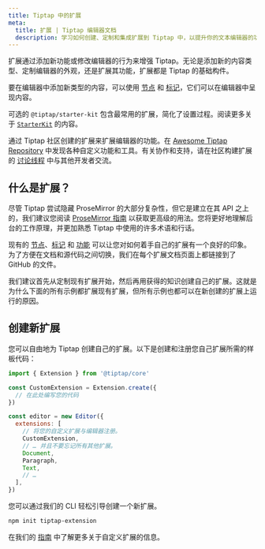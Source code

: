 ```yaml
---
title: Tiptap 中的扩展
meta:
  title: 扩展 | Tiptap 编辑器文档
  description: 学习如何创建、定制和集成扩展到 Tiptap 中，以提升你的文本编辑器的功能。
---
```


扩展通过添加新功能或修改编辑器的行为来增强 Tiptap。无论是添加新的内容类型、定制编辑器的外观，还是扩展其功能，扩展都是 Tiptap 的基础构件。

要在编辑器中添加新类型的内容，可以使用 [节点](/editor/api/nodes) 和 [标记](/editor/extensions/marks)，它们可以在编辑器中呈现内容。

可选的 `@tiptap/starter-kit` 包含最常用的扩展，简化了设置过程。阅读更多关于 [`StarterKit`](/editor/getting-started/configure#default-extensions) 的内容。

通过 Tiptap 社区创建的扩展来扩展编辑器的功能。在 [Awesome Tiptap Repository](https://github.com/ueberdosis/awesome-tiptap#community-extensions) 中发现各种自定义功能和工具。有关协作和支持，请在社区构建扩展的 [讨论线程](https://github.com/ueberdosis/tiptap/discussions/2973) 中与其他开发者交流。

## 什么是扩展？

尽管 Tiptap 尝试隐藏 ProseMirror 的大部分复杂性，但它是建立在其 API 之上的，我们建议您阅读 [ProseMirror 指南](https://ProseMirror.net/docs/guide/) 以获取更高级的用法。您将更好地理解后台的工作原理，并更加熟悉 Tiptap 中使用的许多术语和行话。

现有的 [节点](/editor/extensions/nodes)、[标记](/editor/extensions/marks) 和 [功能](/editor/extensions/functionality) 可以让您对如何着手自己的扩展有一个良好的印象。为了方便在文档和源代码之间切换，我们在每个扩展文档页面上都链接到了 GitHub 的文件。

我们建议首先从定制现有扩展开始，然后再用获得的知识创建自己的扩展。这就是为什么下面的所有示例都扩展现有扩展，但所有示例也都可以在新创建的扩展上运行的原因。

## 创建新扩展

您可以自由地为 Tiptap 创建自己的扩展。以下是创建和注册您自己扩展所需的样板代码：

```js
import { Extension } from '@tiptap/core'

const CustomExtension = Extension.create({
  // 在此处编写您的代码
})

const editor = new Editor({
  extensions: [
    // 将您的自定义扩展与编辑器注册。
    CustomExtension,
    // … 并且不要忘记所有其他扩展。
    Document,
    Paragraph,
    Text,
    // …
  ],
})
```

您可以通过我们的 CLI 轻松引导创建一个新扩展。

```bash
npm init tiptap-extension
```

在我们的 [指南](/editor/extensions/custom-extensions) 中了解更多关于自定义扩展的信息。